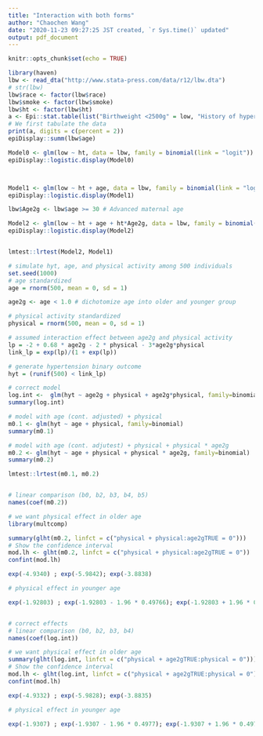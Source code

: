 ```yaml
---
title: "Interaction with both forms"
author: "Chaochen Wang"
date: "2020-11-23 09:27:25 JST created, `r Sys.time()` updated"
output: pdf_document
---
```


```r
knitr::opts_chunk$set(echo = TRUE)
```


```r
library(haven)
lbw <- read_dta("http://www.stata-press.com/data/r12/lbw.dta")
# str(lbw)
lbw$race <- factor(lbw$race)
lbw$smoke <- factor(lbw$smoke)
lbw$ht <- factor(lbw$ht)
a <- Epi::stat.table(list("Birthweight <2500g" = low, "History of hypertension"=ht), list(count(),percent(low)), data = lbw, margins = TRUE)
# We first tabulate the data
print(a, digits = c(percent = 2))
epiDisplay::summ(lbw$age)

Model0 <- glm(low ~ ht, data = lbw, family = binomial(link = "logit"))
epiDisplay::logistic.display(Model0)



Model1 <- glm(low ~ ht + age, data = lbw, family = binomial(link = "logit"))
epiDisplay::logistic.display(Model1)

lbw$Age2g <- lbw$age >= 30 # Advanced maternal age

Model2 <- glm(low ~ ht + age + ht*Age2g, data = lbw, family = binomial(link = "logit"))
epiDisplay::logistic.display(Model2)


lmtest::lrtest(Model2, Model1)
```

```r
# simulate hyt, age, and physical activity among 500 individuals
set.seed(1000)
# age standardized
age = rnorm(500, mean = 0, sd = 1)

age2g <- age < 1.0 # dichotomize age into older and younger group

# physical activity standardized
physical = rnorm(500, mean = 0, sd = 1)

# assumed interaction effect between age2g and physical activity
lp = -2 + 0.68 * age2g - 2 * physical - 3*age2g*physical
link_lp = exp(lp)/(1 + exp(lp))

# generate hypertension binary outcome
hyt = (runif(500) < link_lp) 

# correct model
log.int <-  glm(hyt ~ age2g + physical + age2g*physical, family=binomial)
summary(log.int)

# model with age (cont. adjusted) + physical
m0.1 <- glm(hyt ~ age + physical, family=binomial)
summary(m0.1)

# model with age (cont. adjutest) + physical + physical * age2g
m0.2 <- glm(hyt ~ age + physical + physical * age2g, family=binomial)
summary(m0.2)

lmtest::lrtest(m0.1, m0.2)


# linear comparison (b0, b2, b3, b4, b5)
names(coef(m0.2))

# we want physical effect in older age
library(multcomp)

summary(glht(m0.2, linfct = c("physical + physical:age2gTRUE = 0")))
# Show the confidence interval
mod.lh <- glht(m0.2, linfct = c("physical + physical:age2gTRUE = 0"))
confint(mod.lh)

exp(-4.9340) ; exp(-5.9842); exp(-3.8838)

# physical effect in younger age

exp(-1.92803) ; exp(-1.92803 - 1.96 * 0.49766); exp(-1.92803 + 1.96 * 0.49766)


# correct effects
# linear comparison (b0, b2, b3, b4)
names(coef(log.int))

# we want physical effect in older age
summary(glht(log.int, linfct = c("physical + age2gTRUE:physical = 0")))
# Show the confidence interval
mod.lh <- glht(log.int, linfct = c("physical + age2gTRUE:physical = 0"))
confint(mod.lh)

exp(-4.9332) ; exp(-5.9828); exp(-3.8835)

# physical effect in younger age

exp(-1.9307) ; exp(-1.9307 - 1.96 * 0.4977); exp(-1.9307 + 1.96 * 0.4977)
```

